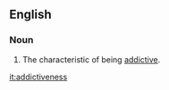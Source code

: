 ==English==
===Noun===
{{en-noun|es}}
# The characteristic of being [[addictive]].

[[it:addictiveness]]
